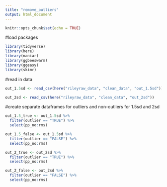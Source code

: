 ```yaml
---
title: "remove_outliers"
output: html_document
---
```


```r
knitr::opts_chunk$set(echo = TRUE)
```


#load packages
```r
library(tidyverse)
library(here)
library(naniar)
library(ggbeeswarm)
library(ggeasy)
library(skimr)
```

#read in data

```r
out_1.5sd <- read_csv(here("rileyraw_data", "clean_data", "out_1.5sd"))

out_2sd <- read_csv(here("rileyraw_data", "clean_data", "out_2sd"))
```

#create separate dataframes for outliers and non-outliers for 1.5sd and 2sd 
```r
out_1.5_true <- out_1.5sd %>%
  filter(outlier == "TRUE") %>%
  select(pp_no:rms)

out_1.5_false <- out_1.5sd %>%
  filter(outlier == "FALSE") %>%
  select(pp_no:rms)

out_2_true <- out_2sd %>%
  filter(outlier == "TRUE") %>%
  select(pp_no:rms)

out_2_false <- out_2sd %>%
  filter(outlier == "FALSE") %>%
  select(pp_no:rms)
```

